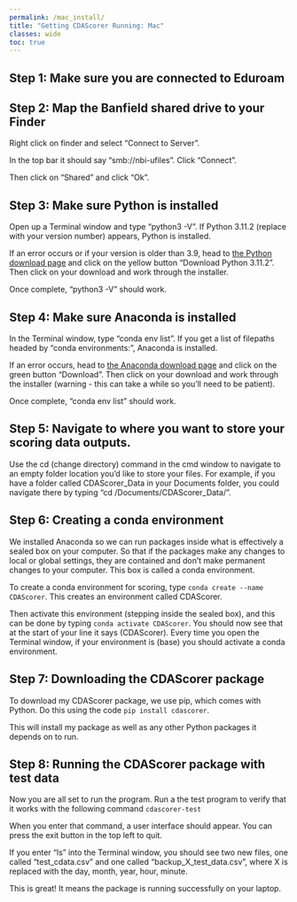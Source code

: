 ```yaml
---
permalink: /mac_install/
title: "Getting CDAScorer Running: Mac"
classes: wide
toc: true
---
```


## Step 1: Make sure you are connected to Eduroam

## Step 2: Map the Banfield shared drive to your Finder

Right click on finder and select "Connect to Server".

In the top bar it should say "smb://nbi-ufiles". Click "Connect".

Then click on "Shared" and click "Ok".

## Step 3: Make sure Python is installed

Open up a Terminal window and type "python3 -V". If Python 3.11.2 (replace with your version number) appears, Python is installed.

If an error occurs or if your version is older than 3.9, head to [the Python download page](https://python.org/downloads/) and click on the yellow button "Download Python 3.11.2". Then click on your download and work through the installer.

Once complete, "python3 -V" should work.

## Step 4: Make sure Anaconda is installed

In the Terminal window, type "conda env list". If you get a list of filepaths headed by "conda environments:", Anaconda is installed.

If an error occurs, head to [the Anaconda download page](https://www.anaconda.com/products/distribution) and click on the green button "Download". Then click on your download and work through the installer (warning - this can take a while so you'll need to be patient).

Once complete, "conda env list" should work.

## Step 5: Navigate to where you want to store your scoring data outputs.

Use the cd (change directory) command in the cmd window to navigate to an empty folder location you'd like to store your files. For example, if you have a folder called CDAScorer_Data in your Documents folder, you could navigate there by typing "cd /Documents/CDAScorer_Data/".

## Step 6: Creating a conda environment

We installed Anaconda so we can run packages inside what is effectively a sealed box on your computer. So that if the packages make any changes to local or global settings, they are contained and don't make permanent changes to your computer. This box is called a conda environment.

To create a conda environment for scoring, type ```conda create --name CDAScorer```. This creates an environment called CDAScorer.

Then activate this environment (stepping inside the sealed box), and this can be done by typing ```conda activate CDAScorer```. You should now see that at the start of your line it says (CDAScorer). Every time you open the Terminal window, if your environment is (base) you should activate a conda environment.

## Step 7: Downloading the CDAScorer package

To download my CDAScorer package, we use pip, which comes with Python. Do this using the code ```pip install cdascorer```.

This will install my package as well as any other Python packages it depends on to run.

## Step 8: Running the CDAScorer package with test data

Now you are all set to run the program. Run a the test program to verify that it works with the following command ```cdascorer-test```

When you enter that command, a user interface should appear. You can press the exit button in the top left to quit.

If you enter "ls" into the Terminal window, you should see two new files, one called "test_cdata.csv" and one called "backup_X_test_data.csv", where X is replaced with the day, month, year, hour, minute.

This is great! It means the package is running successfully on your laptop.